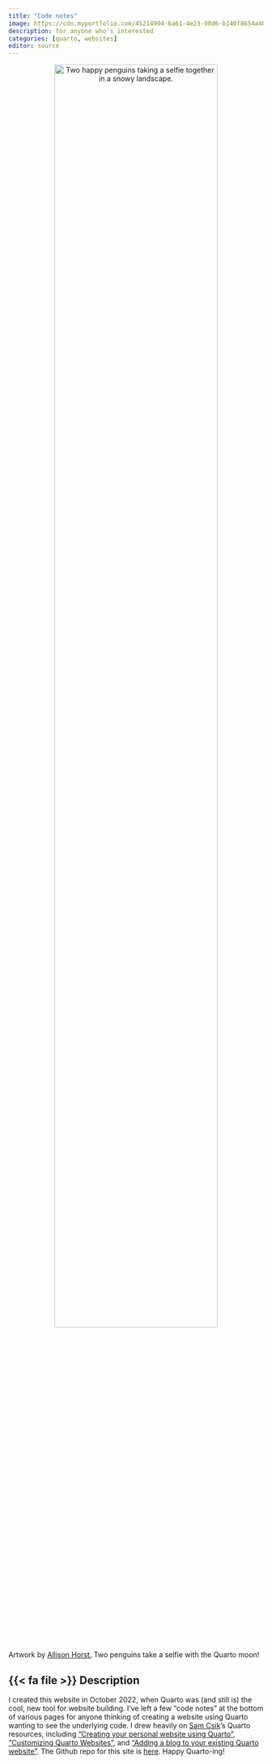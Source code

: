 ```yaml
---
title: "Code notes"
image: https://cdn.myportfolio.com/45214904-6a61-4e23-98d6-b140f8654a40/3562a6a2-93d6-4507-93f4-1294cd4cd02b.png?h=2be2d5da4cd78cc55d3ea2609195007f
description: for anyone who's interested
categories: [quarto, websites]
editor: source
---
```


<p align="center">
  <img src="https://cdn.myportfolio.com/45214904-6a61-4e23-98d6-b140f8654a40/3562a6a2-93d6-4507-93f4-1294cd4cd02b.png?h=2be2d5da4cd78cc55d3ea2609195007f" alt="Two happy penguins taking a selfie together in a snowy landscape." height="80%" width="80%">
  <figcaption>Artwork by [Allison Horst.](https://allisonhorst.com/) Two penguins take a selfie with the Quarto moon!</figcaption>
</p>

## {{< fa file >}} Description

I created this website in October 2022, when Quarto was (and still is) the cool, new tool for website building. I've left a few "code notes" at the bottom of various pages for anyone thinking of creating a website using Quarto wanting to see the underlying code. I drew heavily on [Sam Csik](https://samanthacsik.github.io/)'s Quarto resources, including ["Creating your personal website using Quarto"](https://ucsb-meds.github.io/creating-quarto-websites/), ["Customizing Quarto Websites"](https://ucsb-meds.github.io/customizing-quarto-websites/#/title-slide), and ["Adding a blog to your existing Quarto website"](https://samanthacsik.github.io/posts/2022-10-24-quarto-blogs/). The Github repo for this site is [here](https://github.com/an-bui/website). Happy Quarto-ing!
